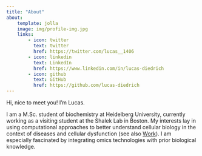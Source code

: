 ```yaml
---
title: "About"
about: 
    template: jolla 
    image: img/profile-img.jpg
    links: 
        - icon: twitter
          text: twitter
          href: https://twitter.com/lucas__1406
        - icon: linkedin
          text: LinkedIn
          href: https://www.linkedin.com/in/lucas-diedrich
        - icon: github
          text: GitHub
          href: https://github.com/lucas-diedrich
---
```


Hi, nice to meet you! I'm Lucas. 

I am a M.Sc. student of biochemistry at Heidelberg University, currently working as a visiting student at the Shalek Lab in Boston. 
My interests lay in using computational approaches to better understand cellular biology in the context of diseases and cellular dysfunction (see also [Work](./work.qmd)). I am especially fascinated by integrating omics technologies with prior biological knowledge. 


<!-- ## Projects -->